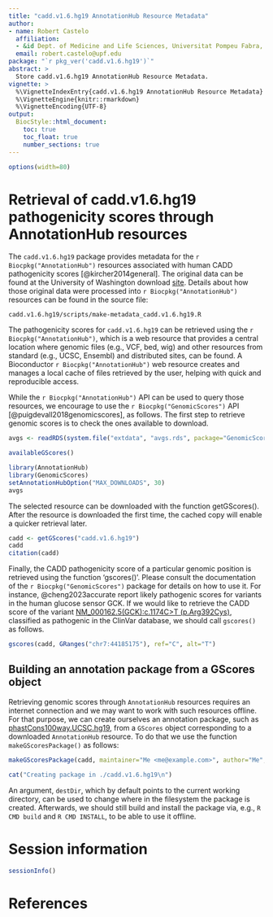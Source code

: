 ```yaml
---
title: "cadd.v1.6.hg19 AnnotationHub Resource Metadata"
author:
- name: Robert Castelo
  affiliation: 
  - &id Dept. of Medicine and Life Sciences, Universitat Pompeu Fabra, Barcelona, Spain
  email: robert.castelo@upf.edu
package: "`r pkg_ver('cadd.v1.6.hg19')`"
abstract: >
  Store cadd.v1.6.hg19 AnnotationHub Resource Metadata.
vignette: >
  %\VignetteIndexEntry{cadd.v1.6.hg19 AnnotationHub Resource Metadata}
  %\VignetteEngine{knitr::rmarkdown}
  %\VignetteEncoding{UTF-8}
output: 
  BiocStyle::html_document:
    toc: true
    toc_float: true
    number_sections: true
---
```


```r
options(width=80)
```

# Retrieval of cadd.v1.6.hg19 pathogenicity scores through AnnotationHub resources

The `cadd.v1.6.hg19` package provides metadata for the
`r Biocpkg("AnnotationHub")` resources associated with human CADD
pathogenicity scores [@kircher2014general]. The original data can be found at
the University of Washington download
[site](https://cadd.gs.washington.edu/download).
Details about how those original data were processed into
`r Biocpkg("AnnotationHub")` resources can be found in the source
file:

```
cadd.v1.6.hg19/scripts/make-metadata_cadd.v1.6.hg19.R
```

The pathogenicity scores for `cadd.v1.6.hg19` can be retrieved using
the `r Biocpkg("AnnotationHub")`,
which is a web resource that provides a central location where genomic files
(e.g., VCF, bed, wig) and other resources from standard (e.g., UCSC, Ensembl) and
distributed sites, can be found. A Bioconductor `r Biocpkg("AnnotationHub")` web
resource creates and manages a local cache of files retrieved by the user,
helping with quick and reproducible access.

While the `r Biocpkg("AnnotationHub")` API can be used to query those resources,
we encourage to use the `r Biocpkg("GenomicScores")` API
[@puigdevall2018genomicscores], as follows. The first step to retrieve genomic
scores is to check the ones available to download.

```r
avgs <- readRDS(system.file("extdata", "avgs.rds", package="GenomicScores"))
```
```r
availableGScores()
```
```r
library(AnnotationHub)
library(GenomicScores)
setAnnotationHubOption("MAX_DOWNLOADS", 30)
avgs
```

The selected resource can be downloaded with the function getGScores().
After the resource is downloaded the first time, the cached copy will
enable a quicker retrieval later.

```r
cadd <- getGScores("cadd.v1.6.hg19")
cadd
citation(cadd)
```

Finally, the CADD pathogenicity score of a particular genomic position
is retrieved using the function 'gscores()'. Please consult the documentation
of the `r Biocpkg("GenomicScores")` package for details on how to use it. For
instance, @cheng2023accurate report likely pathogenic scores for variants in
the human glucose sensor GCK. If we would like to retrieve the CADD
score of the variant
[NM_000162.5(GCK):c.1174C>T (p.Arg392Cys)](https://www.ncbi.nlm.nih.gov/clinvar/variation/585909),
classified as pathogenic in the ClinVar database, we should call `gscores()`
as follows.

```r
gscores(cadd, GRanges("chr7:44185175"), ref="C", alt="T")
```

## Building an annotation package from a GScores object

Retrieving genomic scores through `AnnotationHub` resources requires an internet
connection and we may want to work with such resources offline. For that purpose,
we can create ourselves an annotation package, such as
[phastCons100way.UCSC.hg19](https://bioconductor.org/packages/phastCons100way.UCSC.hg19),
from a `GScores` object corresponding to a downloaded `AnnotationHub` resource.
To do that we use the function `makeGScoresPackage()` as follows:

```r
makeGScoresPackage(cadd, maintainer="Me <me@example.com>", author="Me", version="1.0.0")
```
```r
cat("Creating package in ./cadd.v1.6.hg19\n")
```

An argument, `destDir`, which by default points to the current working
directory, can be used to change where in the filesystem the package is created.
Afterwards, we should still build and install the package via, e.g.,
`R CMD build` and `R CMD INSTALL`, to be able to use it offline.

# Session information

```r
sessionInfo()
```

# References
